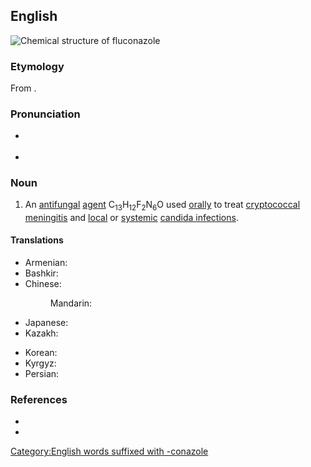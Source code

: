 ==English==
[[File:Fluconazole skeletal formula.svg|thumb|Chemical structure of '''fluconazole''']]
{{wikipedia}}

===Etymology===
From {{af|en|fluoro-|alt1=flu(oro)-|-conazole|t2=miconazole derivative|nocat=1}}.

===Pronunciation===
* {{a|RP}} {{IPA|en|/flʊˈkɒn.ə.zəʊl/}}
* {{a|GA}} {{IPA|en|/fluˈkɑn.əˌzoʊl/}}

===Noun===
{{en-noun|-}}

# {{lb|en|pharmaceutical drug}} An [[antifungal]] [[agent]] C<sub>13</sub>H<sub>12</sub>F<sub>2</sub>N<sub>6</sub>O used [[orally]] to treat [[cryptococcal]] [[meningitis]] and [[local]] or [[systemic]] [[candidiasis|candida infection]]s.

====Translations====
{{trans-top|antifungal agent}}
* Armenian: {{t|hy|ֆլուկոնազոլ}}
* Bashkir: {{t|ba|флуконазол}}
* Chinese:
*: Mandarin: {{t|cmn|氟康唑|tr=fúkāngzuò}}
* Japanese: {{t|ja|フルコナゾール|tr=furukonazōru}}
* Kazakh: {{t|kk|флуконазол}}
{{trans-mid}}
* Korean: {{t|ko|플루코나졸}}
* Kyrgyz: {{t|ky|флуконазол}}
* Persian: {{t|fa|فلوکونازول}}
{{trans-bottom}}

===References===
* {{R:Lexico}}
* {{R:MWO}}

[[Category:English words suffixed with -conazole]]
